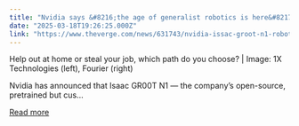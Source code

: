 ```yaml
---
title: "Nvidia says &#8216;the age of generalist robotics is here&#8217;"
date: "2025-03-18T19:26:25.000Z"
link: "https://www.theverge.com/news/631743/nvidia-issac-groot-n1-robotics-foundation-model-available"
---
```


Help out at home or steal your job, which path do you choose? | Image: 1X Technologies (left), Fourier (right)

Nvidia has announced that Isaac GR00T N1 — the company’s open-source, pretrained but cus...

[Read more](https://www.theverge.com/news/631743/nvidia-issac-groot-n1-robotics-foundation-model-available)
